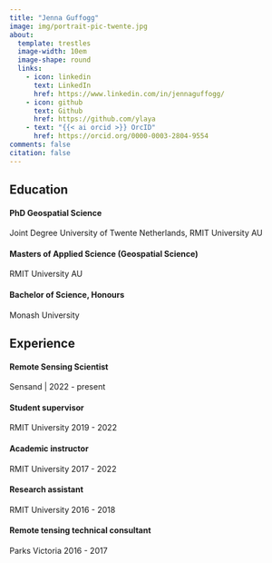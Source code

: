 ```yaml
---
title: "Jenna Guffogg"
image: img/portrait-pic-twente.jpg
about:
  template: trestles
  image-width: 10em
  image-shape: round
  links:
    - icon: linkedin
      text: LinkedIn
      href: https://www.linkedin.com/in/jennaguffogg/
    - icon: github
      text: Github
      href: https://github.com/ylaya
    - text: "{{< ai orcid >}} OrcID"
      href: https://orcid.org/0000-0003-2804-9554
comments: false
citation: false
---
```


:::{#hero-heading}

## Education
#### PhD Geospatial Science
Joint Degree University of Twente Netherlands, RMIT Univer​sity AU

#### Masters of Applied Science (Geospatial Science)
RMIT University AU

#### Bachelor of Science, Honours
Monash University

## Experience
#### Remote Sensing Scientist
Sensand | 2022 - present

#### Student supervisor
RMIT University 2019 - 2022

#### Academic instructor
RMIT University 2017 - 2022

#### Research assistant
RMIT University 2016 - 2018

#### Remote tensing technical consultant
Parks Victoria 2016 - 2017


:::
